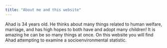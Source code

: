 ```yaml
---
title: "About me and this website"
---
```


Ahad is 34 years old.  He thinks about many things related to human welfare, marriage, and has high hopes to both have and adopt many children! It is amazing he can be so many things at once.  On this website you will find Ahad attempting to examine a socioenvironmental statistic.  
